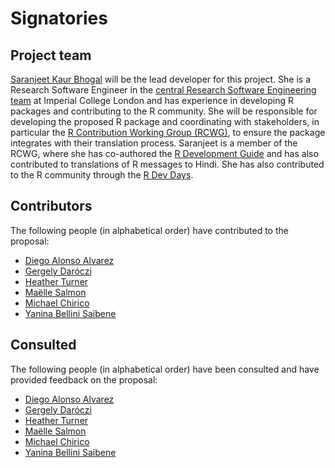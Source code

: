 # Signatories
<!-- 
This section provides the ISC with a view of the support received from the community for a proposal. Acceptance isn't predicated on popularity but community acceptance is important.  Willingness to accept outside input is also a good marker for project delivery. 

An optional section would be for R-Core signatories where changes to R are proposed.
-->

## Project team
<!-- 
Who are the people responsible for actually delivering the project if the proposal gets accepted and are already signed up and rearing to go?
-->

[Saranjeet Kaur Bhogal](https://profiles.imperial.ac.uk/s.bhogal) will be the lead developer for this project. She is a Research Software Engineer in the [central Research Software Engineering team](https://www.imperial.ac.uk/admin-services/ict/self-service/research-support/rcs/service-offering/research-software-engineering/) at Imperial College London and has experience in developing R packages and contributing to the R community. She will be responsible for developing the proposed R package and coordinating with stakeholders, in particular the [R Contribution Working Group (RCWG)](https://contributor.r-project.org/working-group), to ensure the package integrates with their translation process. Saranjeet is a member of the RCWG, where she has co-authored the [R Development Guide](https://contributor.r-project.org/rdevguide/) and has also contributed to translations of R messages to Hindi. She has also contributed to the R community through the [R Dev Days](https://contributor.r-project.org/events/r-dev-days/).

## Contributors
<!-- 
Who are the people who have actively helped with this proposal but won't necessarily be on the core project team later?
-->

The following people (in alphabetical order) have contributed to the proposal:

- [Diego Alonso Alvarez](https://profiles.imperial.ac.uk/d.alonso-alvarez)
- [Gergely Daróczi](https://daroczig.github.io/)
- [Heather Turner](https://warwick.ac.uk/fac/sci/statistics/staff/academic-research/turner/)
- [Maëlle Salmon](https://masalmon.eu/)
- [Michael Chirico](https://github.com/michaelchirico)
- [Yanina Bellini Saibene](https://yabellini.netlify.app/)

## Consulted
<!-- 
Who has been given the opportunity to provide feedback on the proposal? This should include any R Consortium & ISC members who the proposal has been discussed with.
-->

The following people (in alphabetical order) have been consulted and have provided feedback on the proposal:

- [Diego Alonso Alvarez](https://profiles.imperial.ac.uk/d.alonso-alvarez)
- [Gergely Daróczi](https://daroczig.github.io/)
- [Heather Turner](https://warwick.ac.uk/fac/sci/statistics/staff/academic-research/turner/)
- [Maëlle Salmon](https://masalmon.eu/)
- [Michael Chirico](https://github.com/michaelchirico)
- [Yanina Bellini Saibene](https://yabellini.netlify.app/)

